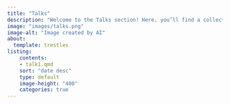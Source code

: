 ```yaml
---
title: "Talks"
description: "Welcome to the Talks section! Here, you’ll find a collection of presentations and lectures on a variety of data science topics. Whether you’re interested in the latest trends in machine learning, data visualization techniques, or real-world applications of predictive analytics, these talks are designed to inform, inspire, and engage. Join me as we explore the cutting-edge advancements in data science and unlock the potential of data to transform our world."
image: "images/talks.png"
image-alt: "Image created by AI"
about:
  template: trestles
listing:
    contents: 
    - talk1.qmd
    sort: "date desc"
    type: default
    image-height: "400"
    categories: true
---
```

